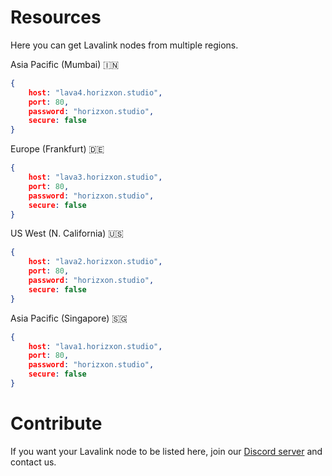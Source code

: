 
# __Resources__

<Callout type="info">
Here you can get Lavalink nodes from multiple regions.
</Callout>

Asia Pacific (Mumbai) 🇮🇳
```json copy
{
    host: "lava4.horizxon.studio",        
    port: 80,
    password: "horizxon.studio",
    secure: false
}
```

Europe (Frankfurt) 🇩🇪
```json copy
{
    host: "lava3.horizxon.studio",        
    port: 80,
    password: "horizxon.studio",
    secure: false
}
```

US West (N. California) 🇺🇸
```json copy
{
    host: "lava2.horizxon.studio",        
    port: 80,
    password: "horizxon.studio",
    secure: false
}
```

Asia Pacific (Singapore) 🇸🇬
```json copy
{
    host: "lava1.horizxon.studio",        
    port: 80,
    password: "horizxon.studio",
    secure: false
}
```

# __Contribute__

If you want your Lavalink node to be listed here, join our [Discord server](https://discord.gg/TvjrWtEuyP) and contact us.